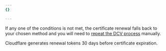 ```yaml
---
{}

---
```


If any one of the conditions is not met, the certificate renewal falls back to your chosen method and you will need to [repeat the DCV process](/ssl/edge-certificates/changing-dcv-method/methods/txt/#get-dcv-values) manually.

Cloudflare generates renewal tokens 30 days before certificate expiration.
